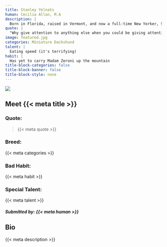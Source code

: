 ```yaml
---
title: Stanley Yelnats
human: Cecilia Allan, M.A
description: |
  Born in Florida, raised in Vermont, and now a full-time New Yorker, Stanley is always finding new ways to get into trouble. Frequently referred to as ""The Bandit,"" he is constantly trying to steal food and socks. He knows he can get away with it using a combination of insane puppy dog eyes and apologetic cuddles. Instagram: @longman_stan
quote: |
  "Why give attention to anything else when you could be giving attention to me?"
image: featured.jpg
categories: Miniature Dachshund
talent: |
  Eating speed (it's terrifying)
habit: |
  Has yet to carry Madam Zeroni up the mountain
title-block-categories: false
title-block-banner: false
title-block-style: none
---
```


::: grid
::: {#about-pet-text .g-col-12 .g-col-md-6}
![](featured.jpg){.lightbox}
:::

::: {.g-col-12 .g-col-md-6}
::: {simple-info}
# Meet {{< meta title >}}

### Quote: 

> {{< meta quote >}}

### Breed:

{{< meta categories >}}

### Bad Habit:

{{< meta habit >}}

### Special Talent:

{{< meta talent >}}
:::
:::
:::

##### Submitted by: {{< meta human >}}

## Bio

{{< meta description >}}
